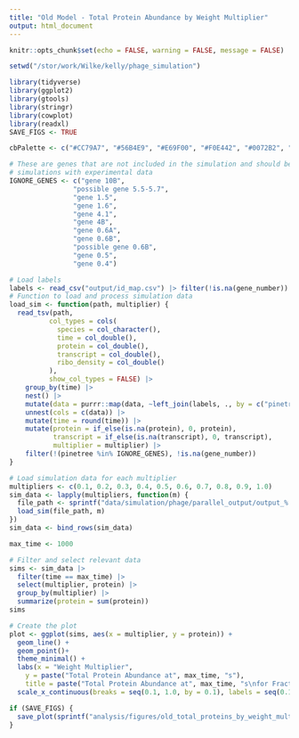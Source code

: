 ```yaml
---
title: "Old Model - Total Protein Abundance by Weight Multiplier"
output: html_document
---
```


```r
knitr::opts_chunk$set(echo = FALSE, warning = FALSE, message = FALSE)

setwd("/stor/work/Wilke/kelly/phage_simulation")

library(tidyverse)
library(ggplot2)
library(gtools)
library(stringr)
library(cowplot)
library(readxl)
SAVE_FIGS <- TRUE

cbPalette <- c("#CC79A7", "#56B4E9", "#E69F00", "#F0E442", "#0072B2", "#D55E00", "#009E73", "#999999")

# These are genes that are not included in the simulation and should be removed before comparing
# simulations with experimental data
IGNORE_GENES <- c("gene 10B",
                "possible gene 5.5-5.7",
                "gene 1.5",
                "gene 1.6",
                "gene 4.1",
                "gene 4B",
                "gene 0.6A",
                "gene 0.6B",
                "possible gene 0.6B",
                "gene 0.5",
                "gene 0.4")
```

```r
# Load labels
labels <- read_csv("output/id_map.csv") |> filter(!is.na(gene_number))
# Function to load and process simulation data
load_sim <- function(path, multiplier) {
  read_tsv(path,
          col_types = cols(
            species = col_character(),
            time = col_double(),
            protein = col_double(),
            transcript = col_double(),
            ribo_density = col_double()
          ),
          show_col_types = FALSE) |> 
    group_by(time) |> 
    nest() |>
    mutate(data = purrr::map(data, ~left_join(labels, ., by = c("pinetree" = "species")))) |>
    unnest(cols = c(data)) |>
    mutate(time = round(time)) |>
    mutate(protein = if_else(is.na(protein), 0, protein),
           transcript = if_else(is.na(transcript), 0, transcript),
           multiplier = multiplier) |>
    filter(!(pinetree %in% IGNORE_GENES), !is.na(gene_number))
}
```

```r
# Load simulation data for each multiplier
multipliers <- c(0.1, 0.2, 0.3, 0.4, 0.5, 0.6, 0.7, 0.8, 0.9, 1.0)
sim_data <- lapply(multipliers, function(m) {
  file_path <- sprintf("data/simulation/phage/parallel_output/output_%.1f.tsv", m)
  load_sim(file_path, m)
})
sim_data <- bind_rows(sim_data)

max_time <- 1000

# Filter and select relevant data
sims <- sim_data |>
  filter(time == max_time) |>
  select(multiplier, protein) |>
  group_by(multiplier) |>
  summarize(protein = sum(protein))
sims

# Create the plot
plot <- ggplot(sims, aes(x = multiplier, y = protein)) +
  geom_line() +
  geom_point()+
  theme_minimal() +
  labs(x = "Weight Multiplier", 
    y = paste("Total Protein Abundance at", max_time, "s"), 
    title = paste("Total Protein Abundance at", max_time, "s\nfor Fractions of Optimal Codons   [ Using the Old Model ]")) +
  scale_x_continuous(breaks = seq(0.1, 1.0, by = 0.1), labels = seq(0.1, 1.0, by = 0.1))

if (SAVE_FIGS) {
  save_plot(sprintf("analysis/figures/old_total_proteins_by_weight_multiplier_%ds.pdf", max_time), plot, base_width = 6, base_height = 6)
}
```